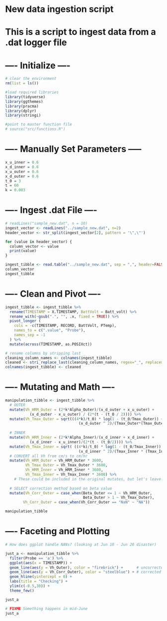 # New data ingestion script

# This is a script to ingest data from a .dat logger file

# ---- Initialize ----

``` {r}
# clear the environment
rm(list = ls())

#load required libraries
library(tidyverse)
library(ggthemes)
library(pracma)
library(dplyr)
library(stringi)

#point to master function file
# source("src/functions.R")
```

# ---- Manually Set Parameters -----

``` {r}
x_u_inner = 0.6
x_d_inner = 0.6
x_u_outer = 0.6
x_d_outer = 0.6
t_0 = 3
t = 60
k = 0.003
```

# ---- Ingest .dat File ----
``` {r}
# readLines("sample_new.dat", n = 10)
ingest_vector <- readLines("../sample_new.dat", n=2)
header_vector <- str_split(ingest_vector[2], pattern = '\",\"')

for (value in header_vector) {
  column_vector <- value
  print(value)
}

ingest_tibble <- read.table("../sample_new.dat", sep = ",", header=FALSE, na.strings = "NAN", skip = 5, col.names = column_vector)
column_vector
ingest_tibble
```

# ---- Clean and Pivot ----

``` {r}
ingest_tibble <- ingest_tibble %>% 
  rename(TIMESTAMP = X.TIMESTAMP, BattVolt = Batt_volt) %>%
  rename_with(~gsub(".", "", .x, fixed = TRUE)) %>% 
  pivot_longer (
    cols = -c(TIMESTAMP, RECORD, BattVolt, PTemp), 
    names_to = c(".value", "Probe"), 
    names_sep = -1
  ) %>% 
  mutate(across(TIMESTAMP, as.POSIXct))

# rename columns by stripping last _ 
cleaning_column_names <- colnames(ingest_tibble)
cleaned <- stri_replace_last(cleaning_column_names, regex="_", replacement="")
colnames(ingest_tibble) <- cleaned
```

# ---- Mutating and Math ----
``` {r}
manipulation_tibble <- ingest_tibble %>% 
  # OUTER
  mutate(Vh_HRM_Outer = (2*k*Alpha_Outer)/(x_d_outer + x_u_outer) + 
           (x_d_outer - x_u_outer) / (2*(t - (t_0 / 2)))) %>% 
  mutate(Vh_Tmax_Outer = sqrt(((4*k)/t_0) * log(1 - (t_0/Tmax_Outer)) + 
                                 (x_d_outer ^ 2)/(Tmax_Outer*(Tmax_Outer - t_0)))) %>% 
  
  # INNER
  mutate(Vh_HRM_Inner = (2*k*Alpha_Inner)/(x_d_inner + x_d_inner) + 
           (x_d_inner - x_u_inner)/(2*(t - (t_0/2)))) %>% 
  mutate(Vh_Tmax_Inner = sqrt( ((4*k)/t_0) * log(1 - (t_0/Tmax_Inner)) + 
                                 (x_d_inner ^ 2)/(Tmax_Inner * (Tmax_Inner - t_0)))) %>%
  # CONVERT all Vh from cm/s to cm/hr
  mutate(Vh_HRM_Outer = Vh_HRM_Outer * 3600,
         Vh_Tmax_Outer = Vh_Tmax_Outer * 3600,
         Vh_HRM_Inner = Vh_HRM_Inner * 3600,
         Vh_Tmax_Inner = Vh_Tmax_Inner * 3600) %>%
    # These could be included in the original mutates, but let's leave for clarity
  
  # SELECT correction method based on beta value
  mutate(Vh_Corr_Outer = case_when(Beta_Outer <= 1 ~ Vh_HRM_Outer, 
                                   Beta_Outer > 1 ~ Vh_Tmax_Outer),
        Vh_Corr_Outer = case_when(Vh_Corr_Outer == "NaN" ~ "NA"))

manipulation_tibble

```



# ---- Faceting and Plotting
``` {r}

# How does ggplot handle NANs? (looking at Jun 10 - Jun 20 disaster)

just_a <- manipulation_tibble %>% 
  filter(Probe == 'a') %>%
  ggplot(aes(x = TIMESTAMP)) + 
  geom_line(aes(y = Vh_Outer), color = "firebrick") +      # uncorrected
  geom_line(aes(y = Vh_Corr_Outer), color = "steelblue") + # corrected
  geom_hline(yintercept = 0) +
  labs(title = "Checking") +
  ylim(c(-0.5,30)) +
  theme_few()

just_a

```

``` {r}

# FIXME Something happens in mid-June
just_a

```
